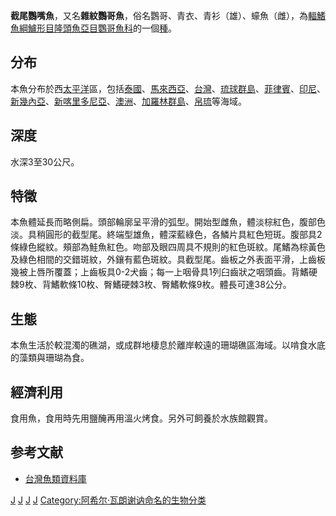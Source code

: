 {{Speciesbox 
| taxon = Leptoscarus rivulatus 
| status= LC
| status_system = iucn3.1
| authority = [[Achille_Valenciennes|Valenciennes]], 1840
| synonyms = *Pseudoscarus rivulatus-Valenciennes, 1840
*Scarus arcuatus-Valenciennes, 1840
*Scarus fasciatus-Valenciennes, 1840
*Scarus micrognathos-Bleeker, 1847
*Scarus rivulatoides-Bleeker, 1847
}}

'''截尾鸚嘴魚'''，又名'''雜紋鸚哥魚'''，俗名鸚哥、青衣、青衫（雄）、蠔魚（雌），為[[輻鰭魚綱|輻鰭魚綱]][[鱸形目|鱸形目]][[隆頭魚亞目|隆頭魚亞目]][[鸚哥魚科|鸚哥魚科]]的一個[[種|種]]。

==分布==
本魚分布於西[[太平洋|太平洋]]區，包括[[泰國|泰國]]、[[馬來西亞|馬來西亞]]、[[台灣|台灣]]、[[琉球群島|琉球群島]]、[[菲律賓|菲律賓]]、[[印尼|印尼]]、[[新幾內亞|新幾內亞]]、[[新喀里多尼亞|新喀里多尼亞]]、[[澳洲|澳洲]]、[[加羅林群島|加羅林群島]]、[[帛琉|帛琉]]等海域。

==深度==
水深3至30公尺。

==特徵==
本魚體延長而略側扁。頭部輪廓呈平滑的弧型。開始型雌魚，體淡棕紅色，腹部色淡。具稍圓形的截型尾。終端型雄魚，體深藍綠色，各鱗片具紅色短斑。腹部具2條綠色縱紋。頰部為鮭魚紅色。吻部及眼四周具不規則的紅色斑紋。尾鰭為棕黃色及綠色相間的交錯斑紋，外鑲有藍色斑紋。具截型尾。齒板之外表面平滑，上齒板幾被上唇所覆蓋；上齒板具0-2犬齒；每一上咽骨具1列臼齒狀之咽頭齒。背鰭硬棘9枚、背鰭軟條10枚、臀鰭硬棘3枚、臀鰭軟條9枚。體長可達38公分。

==生態==
本魚生活於較混濁的礁湖，或成群地棲息於離岸較遠的珊瑚礁區海域。以啃食水底的藻類與珊瑚為食。

==經濟利用==
食用魚，食用時先用鹽醃再用溫火烤食。另外可飼養於水族館觀賞。

==参考文献==
*[http://fishdb.sinica.edu.tw/ 台灣魚類資料庫] {{Wayback|url=http://fishdb.sinica.edu.tw/ |date=20160304193340 }}

[[Category:IUCN红色名录无危物种|J]]
[[Category:食用鱼|J]]
[[Category:觀賞魚|J]]
[[Category:纤鸚嘴魚屬|J]]
[[Category:阿希尔·瓦朗谢讷命名的生物分类|Category:阿希尔·瓦朗谢讷命名的生物分类]]